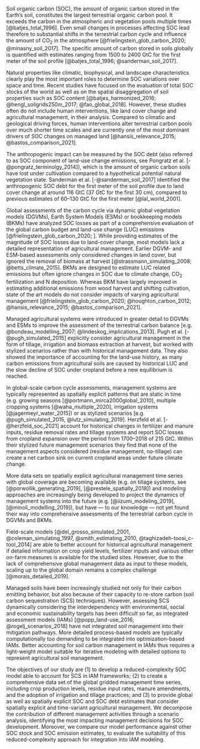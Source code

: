 \introduction

Soil organic carbon (SOC), the amount of organic carbon stored in the Earth’s soil, constitutes the largest terrestrial organic carbon pool. It exceeds the carbon in the atmospheric and vegetation pools multiple times [@batjes_total_1996]. Even small changes in processes affecting SOC lead therefore to substantial shifts in the terrestrial carbon cycle and influence the amount of CO~2~ in the atmosphere [@frielingstein_glob_carbon_2020; @minasny_soil_2017]. The specific amount of carbon stored in soils globally is quantified with estimates ranging from 1500 to 2400 GtC for the first meter of the soil profile [@batjes_total_1996; @sanderman_soil_2017]. 

Natural properties like climatic, biophysical, and landscape characteristics clearly play the most important roles to determine SOC variations over space and time. Recent studies have focused on the evaluation of total SOC stocks of the world as well as on the spatial disaggregation of soil properties such as SOC content [@batjes_harmonized_2016; @hengl_soilgrids250m_2017; @fao_global_2018]. However, these studies often do not include human interventions, like land cover change and agricultural management, in their analysis. Compared to climatic and geological driving forces, human interventions alter terrestrial carbon pools over much shorter time scales and are currently one of the most dominant drivers of SOC changes on managed land [@hansis_relevance_2015; @bastos_comparison_2021]. 

The anthropogenic impact can be measured by the SOC debt (also referred to as SOC component of land-use change emissions, see Pongratz et al. [-@pongratz_terminolgy_2014]), which is the amount of organic carbon soils have lost under cultivation compared to a hypothetical potential natural vegetation state. Sanderman et al. [-@sanderman_soil_2017] identified the anthropogenic SOC debt for the first meter of the soil profile due to land cover change at around 116 GtC (37 GtC for the first 30 cm), compared to previous estimates of 60--130 GtC for the first meter [@lal_world_2001]. 

Global assessments of the carbon cycle via dynamic global vegetation models (DGVMs), Earth System Models (ESMs) or bookkeeping models (BKMs) have analyzed SOC losses as part of a comprehensive evaluation of the global carbon budget and land-use change (LUC) emissions [@frielingstein_glob_carbon_2020; ]. While providing estimates of the magnitude of SOC losses due to land-cover change, most models lack a detailed representation of agricultural management. Earlier DGVM- and ESM-based assessments only considered changes in land cover, but ignored the removal of biomass at harvest [@strassmann_simulating_2008; @betts_climate_2015]. BKMs are designed to estimate LUC related emissions but often ignore changes in SOC due to climate change, CO~2~ fertilization and N deposition. Whereas BKM have largely improved in estimating additional emissions from wood harvest and shifting cultivation, state of the art models do not consider impacts of varying agricultural management [@frielingstein_glob_carbon_2020; @houghton_carbon_2012; @hansis_relevance_2015; @bastos_comparison_2021]. 

Managed agricultural systems were introduced in greater detail to DGVMs and ESMs to improve the assessment of the terrestrial carbon balance [e.g. @bondeau_modelling_2007; @lindeskog_implications_2013]. Pugh et al. [-@pugh_simulated_2015] explicitly consider agricultural management in the form of tillage, irrigation and biomass extraction at harvest, but worked with stylized scenarios rather than with historical management data. They also showed the importance of accounting for the land-use history, as many carbon emissions from agricultural soils are caused by historical LUC and the slow decline of SOC under cropland before a new equilibrium is reached. 

In global-scale carbon cycle assessments, management systems are typically represented as spatially explicit patterns that are static in time (e.g. growing seasons [@portmann_mirca2000global_2010], multiple cropping systems [@waha_multiple_2020], irrigation systems [@jagermeyr_water_2015]) or as stylized scenarios [e.g. @pugh_simulated_2015, @lutz_simulating_2019]. Herzfeld et al. [-@herzfeld_soc_2021] account for historical changes in fertilizer and manure inputs, residue removal rates and tillage systems and report SOC losses from cropland expansion over the period from 1700--2018 of 215 GtC. Within their stylized future management scenarios they find that none of the management aspects considered (residue management, no-tillage) can create a net carbon sink on current cropland areas under future climate change. 

More data sets on spatially explicit agricultural management time series with global coverage are becoming available (e.g. on tillage systems, see [@porwollik_generating_2019], [@prestele_spatially_2018]) and modeling approaches are increasingly being developed to project the dynamics of management systems into the future (e.g. [@iizumi_modeling_2019], [@minoli_modelling_2019]), but have --- to our knowledge --- not yet found their way into comprehensive assessments of the terrestrial carbon cycle in DGVMs and BKMs. 

Field-scale models [@del_grosso_simulated_2001, @coleman_simulating_1997, @smith_estimating_2010, @taghizadeh-toosi_c-tool_2014] are able to better account for historical agricultural management if detailed information on crop yield levels, fertilizer inputs and various other on-farm measures is available for the studied sites. However, due to the lack of comprehensive global management data as input to these models, scaling up to the global domain remains a complex challenge [@morais_detailed_2019].

Managed soils have been increasingly studied not only for their carbon emitting behavior, but also because of their capacity to re-store carbon (soil carbon sequestration (SCS) techniques). However, assessing SCS dynamically considering the interdependency with environmental, social and economic sustainability targets has been difficult so far, as integrated assessment models (IAMs) [@popp_land-use_2016; @rogelj_scenarios_2018] have not integrated soil management into their mitigation pathways. More detailed process-based models are typically computationally too demanding to be integrated into optimization-based IAMs. Better accounting for soil carbon management in IAMs thus requires a light-weight model suitable for iterative modeling with detailed options to represent agricultural soil management. 

The objectives of our study are (1) to develop a reduced-complexity SOC model able to account for SCS in IAM frameworks; (2) to create a comprehensive data set of the global gridded management time series, including crop production levels, residue input rates, manure amendments, and the adoption of irrigation and tillage practices; and (3) to provide global as well as spatially explicit SOC and SOC debt estimates that consider spatially explicit and time-variant agricultural management. 
We decompose the contribution of different management activities through a scenario analysis, identifying the most impacting management decisions for SOC development. Moreover, we compare our model performance against other SOC stock and SOC emission estimates, to evaluate the suitability of this reduced-complexity approach for integration into IAM modeling. 
